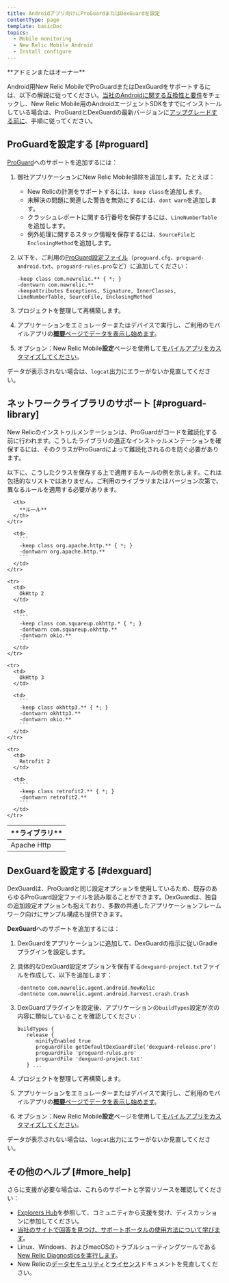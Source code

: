 ```yaml
---
title: Androidアプリ向けにProGuardまたはDexGuardを設定
contentType: page
template: basicDoc
topics:
  - Mobile monitoring
  - New Relic Mobile Android
  - Install configure
---
```


<Callout variant="tip">
  **アドミンまたはオーナー**
</Callout>

Android用New Relic MobileでProGuardまたはDexGuardをサポートするには、以下の解説に従ってください。[当社のAndroidに関する互換性と要件](/docs/mobile-monitoring/new-relic-mobile-android/get-started/new-relic-android-compatibility-requirements)をチェックし、New Relic Mobile用のAndroidエージェントSDKをすでにインストールしている場合は、ProGuardとDexGuardの最新バージョンに[アップグレードする前に](/docs/mobile-apps/android-1-upgrade)、手順に従ってください。

## ProGuardを設定する [#proguard]

[ProGuard](http://proguard.sourceforge.net/manual/usage.html)へのサポートを追加するには：

1. 御社アプリケーションにNew Relic Mobile排除を追加します。たとえば：

   * New Relicの計測をサポートするには、`keep class`を追加します。
   * 未解決の問題に関連した警告を無効にするには、`dont warn`を追加します。
   * クラッシュレポートに関する行番号を保存するには、`LineNumberTable`を追加します。
   * 例外処理に関するスタック情報を保存するには、`SourceFile`と`EnclosingMethod`を追加します。
2. 以下を、ご利用の[ProGuard設定ファイル](#proguard-library)（`proguard.cfg`、`proguard-android.txt`、`proguard-rules.pro`など）に追加してください：

   ```
   -keep class com.newrelic.** { *; }
   -dontwarn com.newrelic.**
   -keepattributes Exceptions, Signature, InnerClasses, LineNumberTable, SourceFile, EnclosingMethod
   ```
3. プロジェクトを整理して再構築します。
4. アプリケーションをエミュレーターまたはデバイスで実行し、ご利用のモバイルアプリの[**概要**ページでデータを表示し始めます](/docs/mobile-apps/mobile-apps-dashboard)。
5. オプション：New Relic Mobile**設定**ページを使用して[モバイルアプリをカスタマイズしてください](/docs/mobile-apps/customizing-your-mobile-app-settings)。

データが表示されない場合は、`logcat`出力にエラーがないか見直してください。

## ネットワークライブラリのサポート [#proguard-library]

New Relicのインストゥルメンテーションは、ProGuardがコードを難読化する前に行われます。こうしたライブラリの適正なインストゥルメンテーションを確保するには、そのクラスがProGuardによって難読化されるのを防ぐ必要があります。

以下に、こうしたクラスを保存する上で適用するルールの例を示します。これは包括的なリストではありません。ご利用のライブラリまたはバージョン次第で、異なるルールを適用する必要があります。

<Table>
  <thead>
    <tr>
      <th style={{ width: "200px" }}>
        **ライブラリ**
      </th>

      <th>
        **ルール**
      </th>
    </tr>
  </thead>

  <tbody>
    <tr>
      <td>
        Apache Http
      </td>

      <td>
        ```
        -keep class org.apache.http.** { *; }
        -dontwarn org.apache.http.**
        ```
      </td>
    </tr>

    <tr>
      <td>
        OkHttp 2
      </td>

      <td>
        ```
        -keep class com.squareup.okhttp.* { *; }
        -dontwarn com.squareup.okhttp.**
        -dontwarn okio.**
        ```
      </td>
    </tr>

    <tr>
      <td>
        OkHttp 3
      </td>

      <td>
        ```
        -keep class okhttp3.** { *; }
        -dontwarn okhttp3.**
        -dontwarn okio.**
        ```
      </td>
    </tr>

    <tr>
      <td>
        Retrofit 2
      </td>

      <td>
        ```
        -keep class retrofit2.** { *; }
        -dontwarn retrofit2.**
        ```
      </td>
    </tr>
  </tbody>
</Table>

## DexGuardを設定する [#dexguard]

DexGuardは、ProGuardと同じ設定オプションを使用しているため、既存のあらゆるProGuard設定ファイルを読み取ることができます。DexGuardは、独自の追加設定オプションも抱えており、多数の共通したアプリケーションフレームワーク向けにサンプル構成も提供できます。

**DexGuard**へのサポートを追加するには：

1. DexGuardをアプリケーションに追加して、DexGuardの指示に従いGradleプラグインを設定します。
2. 具体的なDexGuard設定オプションを保有する`dexguard-project.txt`ファイルを作成して、以下を追加します：

   ```
   -dontnote com.newrelic.agent.android.NewRelic
   -dontnote com.newrelic.agent.android.harvest.crash.Crash
   ```
3. DexGuardプラグインを設定後、アプリケーションの`buildTypes`設定が次の内容に類似していることを確認してください：

   ```
   buildTypes {
      release {
         minifyEnabled true
         proguardFile getDefaultDexGuardFile('dexguard-release.pro')
         proguardFile 'proguard-rules.pro'
         proguardFile 'dexguard-project.txt'
      } ...
   ```
4. プロジェクトを整理して再構築します。
5. アプリケーションをエミュレーターまたはデバイスで実行し、ご利用のモバイルアプリの[**概要**ページでデータを表示し始めます](/docs/mobile-apps/mobile-apps-dashboard)。
6. オプション：New Relic Mobile**設定**ページを使用して[モバイルアプリをカスタマイズしてください](/docs/mobile-apps/customizing-your-mobile-app-settings)。

データが表示されない場合は、`logcat`出力にエラーがないか見直してください。

## その他のヘルプ [#more_help]

さらに支援が必要な場合は、これらのサポートと学習リソースを確認してください：

* [Explorers Hub](https://discuss.newrelic.com/)を参照して、コミュニティから支援を受け、ディスカッションに参加してください。
* [当社のサイトで回答を見つけ、サポートポータルの使用方法について学びます](/docs/using-new-relic/welcome-new-relic/get-started/find-help-use-support-portal)。
* Linux、Windows、およびmacOSのトラブルシューティングツールである[New Relic Diagnosticsを実行します](/docs/using-new-relic/cross-product-functions/troubleshooting/new-relic-diagnostics)。
* New Relicの[データセキュリティ](/docs/security)と[ライセンス](/docs/licenses)ドキュメントを見直してください。
